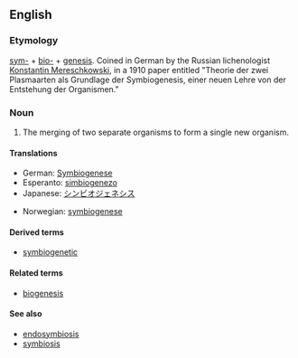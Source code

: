 ==English==
===Etymology===

[[sym-]] + [[bio-]] + [[genesis]].  Coined in German by the Russian lichenologist [[w:Konstantin Mereschkowski|Konstantin Mereschkowski]], in a 1910 paper entitled "Theorie der zwei Plasmaarten als Grundlage der Symbiogenesis, einer neuen Lehre von der Entstehung der Organismen."

===Noun===
{{en-noun|symbiogeneses}}
{{wikipedia}}

# {{biology}} The merging of two separate organisms to form a single new organism. 

====Translations====
{{trans-top|merging of organisms to form a new organism}}
*German: [[Symbiogenese]] {{f}}
*Esperanto: [[simbiogenezo]]
*Japanese: [[シンビオジェネシス]]
{{trans-mid}}
*Norwegian: [[symbiogenese]]
{{trans-bottom}}

====Derived terms====
*[[symbiogenetic]]
====Related terms====
*[[biogenesis]]
====See also====
*[[endosymbiosis]]
*[[symbiosis]]